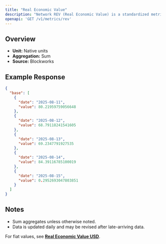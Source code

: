 ```yaml
---
title: "Real Economic Value"
description: "Network REV (Real Economic Value) is a standardized metric that tracks blockchain value accrual generated by user activity. REV consists of both in-protocol transaction fees and out-of-protocol tips that users pay for transaction execution, so it measures the monetary demand to transact onchain."
openapi: 'GET /v1/metrics/rev'
---
```


## Overview

- **Unit:** Native units
- **Aggregation:** Sum
- **Source:** Blockworks

## Example Response

```json
{
  "base": [
    {
      "date": "2025-08-11",
      "value": 80.21959759056648
    },
    {
      "date": "2025-08-12",
      "value": 68.79118241541605
    },
    {
      "date": "2025-08-13",
      "value": 69.2347791927535
    },
    {
      "date": "2025-08-14",
      "value": 84.39116785100019
    },
    {
      "date": "2025-08-15",
      "value": 0.2952693047803851
    }
  ]
}
```

## Notes
- Sum aggregates unless otherwise noted.
- Data is updated daily and may be revised after late-arriving data.


<Note>For fiat values, see **[Real Economic Value USD](./rev-usd)**.</Note>